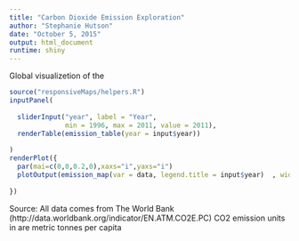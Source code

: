 ```yaml
---
title: "Carbon Dioxide Emission Exploration"
author: "Stephanie Hutson"
date: "October 5, 2015"
output: html_document
runtime: shiny
---
```


Global visualizetion of the 

```r
source("responsiveMaps/helpers.R")
inputPanel(
  
  sliderInput("year", label = "Year",
              min = 1996, max = 2011, value = 2011),
  renderTable(emission_table(year = input$year))
  
)
renderPlot({
  par(mai=c(0,0,0.2,0),xaxs="i",yaxs="i")
  plotOutput(emission_map(var = data, legend.title = input$year)  , width="100%", height = "900px")
  
})
```

Source:
All data comes from The World Bank (http://data.worldbank.org/indicator/EN.ATM.CO2E.PC)
CO2 emission units in are metric tonnes per capita